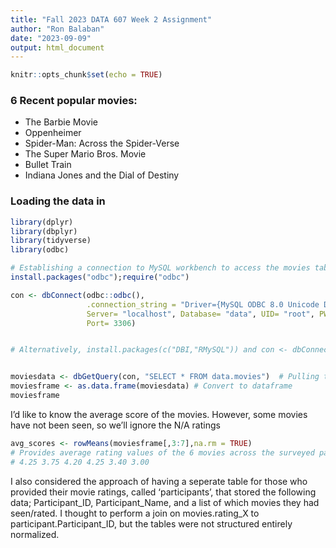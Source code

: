 ---
title: "Fall 2023 DATA 607 Week 2 Assignment"
author: "Ron Balaban"
date: "2023-09-09"
output: html_document
---

```{r setup, include=FALSE}
knitr::opts_chunk$set(echo = TRUE)
```

### 6 Recent popular movies:

- The Barbie Movie
- Oppenheimer
- Spider-Man: Across the Spider-Verse
- The Super Mario Bros. Movie
- Bullet Train
- Indiana Jones and the Dial of Destiny


### Loading the data in
```{r}
library(dplyr)
library(dbplyr)
library(tidyverse)
library(odbc)

# Establishing a connection to MySQL workbench to access the movies table I made there
install.packages("odbc");require("odbc")

con <- dbConnect(odbc::odbc(), 
                 .connection_string = "Driver={MySQL ODBC 8.0 Unicode Driver};", 
                 Server= "localhost", Database= "data", UID= "root", PWD = MySQL_Password,
                 Port= 3306)


# Alternatively, install.packages(c("DBI,"RMySQL")) and con <- dbConnect(RMySQL),host="localhost",user="root",dbname="movies")


moviesdata <- dbGetQuery(con, "SELECT * FROM data.movies")  # Pulling the entire movies table
moviesframe <- as.data.frame(moviesdata) # Convert to dataframe
moviesframe

```

I'd like to know the average score of the movies. However, some movies have not been seen, so we'll ignore the N/A ratings
```{r}

avg_scores <- rowMeans(moviesframe[,3:7],na.rm = TRUE)
# Provides average rating values of the 6 movies across the surveyed participants
# 4.25 3.75 4.20 4.25 3.40 3.00

```



I also considered the approach of having a seperate table for those who provided their movie ratings, called 'participants', that stored the following data; Participant_ID,  Participant_Name, and a list of which movies they had seen/rated. I thought to perform a join on movies.rating_X  to  participant.Participant_ID, but the tables were not structured entirely normalized. 



